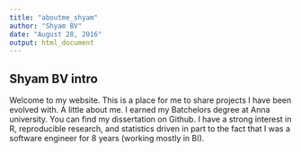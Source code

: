```yaml
---
title: "aboutme_shyam"
author: "Shyam BV"
date: "August 28, 2016"
output: html_document
---
```


## Shyam BV intro
Welcome to my website. This is a place for me to share projects I have been evolved with. A little about me. I earned my Batchelors degree at Anna university. You can find my dissertation on Github. I have a strong interest in R, reproducible research, and statistics driven in part to the fact that I was a software engineer for 8 years (working mostly in BI).

